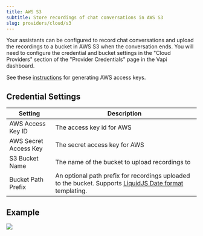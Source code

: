 ```yaml
---
title: AWS S3
subtitle: Store recordings of chat conversations in AWS S3
slug: providers/cloud/s3
---
```


Your assistants can be configured to record chat conversations and upload
the recordings to a bucket in AWS S3 when the conversation ends.  You will
need to configure the credential and bucket settings in the "Cloud Providers"
section of the "Provider Credentials" page in the Vapi dashboard.

See these [instructions](https://docs.aws.amazon.com/IAM/latest/UserGuide/access-keys-admin-managed.html) for generating AWS access keys.

## Credential Settings

Setting                  | Description
------------------------ | -------------------------------------------------------
AWS Access Key ID        | The access key id for AWS
AWS Secret Access Key    | The secret access key for AWS
S3 Bucket Name           | The name of the bucket to upload recordings to
Bucket Path Prefix       | An optional path prefix for recordings uploaded to the bucket. Supports [LiquidJS Date format](https://liquidjs.com/filters/date.html) templating.

## Example

<Frame caption="Example Configuration">
  <img src="../../static/images/credentials/provider/cloud-provider-aws-s3.png" />
</Frame>
